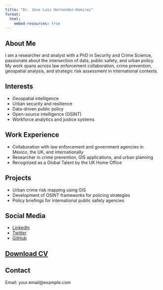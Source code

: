 ```yaml
---
title: "Dr. Jose Luis Hernandez-Ramirez"
format: 
  html:
    embed-resources: true
---
```


## About Me

I am a researcher and analyst with a PhD in Security and Crime Science, passionate about the intersection of data, public safety, and urban policy. My work spans across law enforcement collaboration, crime prevention, geospatial analysis, and strategic risk assessment in international contexts.

## Interests

-   Geospatial intelligence\
-   Urban security and resilience\
-   Data-driven public policy\
-   Open-source intelligence (OSINT)\
-   Workforce analytics and justice systems

## Work Experience

-   Collaboration with law enforcement and government agencies in Mexico, the UK, and internationally\
-   Researcher in crime prevention, GIS applications, and urban planning\
-   Recognized as a Global Talent by the UK Home Office

## Projects

-   Urban crime risk mapping using GIS\
-   Development of OSINT frameworks for policing strategies\
-   Policy briefings for international public safety agencies

## Social Media

-   [LinkedIn](#)\
-   [Twitter](#)\
-   [GitHub](#)

## [Download CV](CV_JoseLuisHernandezRamirez.pdf)

## Contact

Email: your.email\@example.com
